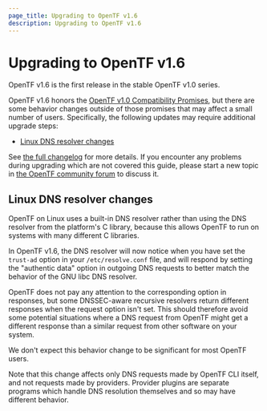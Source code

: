 ```yaml
---
page_title: Upgrading to OpenTF v1.6
description: Upgrading to OpenTF v1.6
---
```


# Upgrading to OpenTF v1.6

OpenTF v1.6 is the first release in the stable OpenTF v1.0 series.

OpenTF v1.6 honors the
[OpenTF v1.0 Compatibility Promises](/opentf/language/v1-compatibility-promises),
but there are some behavior changes outside of those promises that may affect a
small number of users. Specifically, the following updates may require
additional upgrade steps:
* [Linux DNS resolver changes](#linux-dns-resolver-changes)

See [the full changelog](https://github.com/placeholderplaceholderplaceholder/opentf/blob/v1.6/CHANGELOG.md)
for more details. If you encounter any problems during upgrading which are not
covered this guide, please start a new topic in
[the OpenTF community forum](https://github.com/placeholderplaceholderplaceholder/opentf/discussions)
to discuss it.

## Linux DNS resolver changes

OpenTF on Linux uses a built-in DNS resolver rather than using the DNS
resolver from the platform's C library, because this allows OpenTF to run
on systems with many different C libraries.

In OpenTF v1.6, the DNS resolver will now notice when you have set the
`trust-ad` option in your `/etc/resolve.conf` file, and will respond by setting
the "authentic data" option in outgoing DNS requests to better match the
behavior of the GNU libc DNS resolver.

OpenTF does not pay any attention to the corresponding option in responses,
but some DNSSEC-aware recursive resolvers return different responses when the
request option isn't set. This should therefore avoid some potential situations
where a DNS request from OpenTF might get a different response than a
similar request from other software on your system.

We don't expect this behavior change to be significant for most OpenTF users.

Note that this change affects only DNS requests made by OpenTF CLI itself,
and not requests made by providers. Provider plugins are separate programs
which handle DNS resolution themselves and so may have different behavior.
